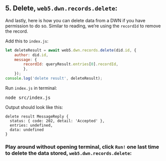 ## 5. Delete, `web5.dwn.records.delete`:

And lastly, here is how you can delete data from a DWN if you have permission to do so. Similar to reading, we’re using the `recordId` to remove the record.

Add this to `index.js`:
```js
let deleteResult = await web5.dwn.records.delete(did.id, {
    author: did.id,
    message: {
        recordId: queryResult.entries[0].recordId,
        },
    });
console.log('delete result', deleteResult);
```

Run `index.js` in terminal:
<pre>node src/index.js</pre>

Output should look like this:
```code
delete result MessageReply {
  status: { code: 202, detail: 'Accepted' },
  entries: undefined,
  data: undefined
}
```

### Play around without opening terminal, click `Run!` one last time to delete the data stored, `web5.dwn.records.delete`:

